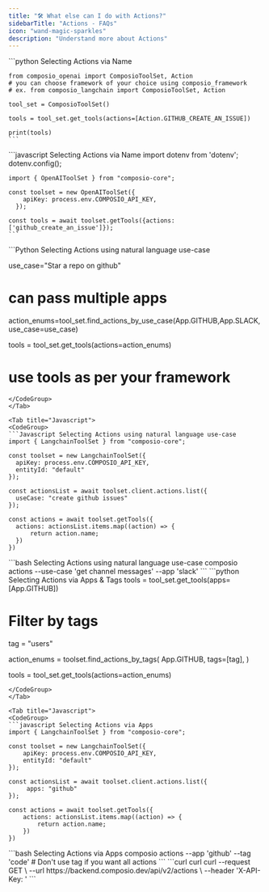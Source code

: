 ```yaml
---
title: "🛠️ What else can I do with Actions?"
sidebarTitle: "Actions - FAQs"
icon: "wand-magic-sparkles"
description: "Understand more about Actions"
---
```


<AccordionGroup>
<Accordion title="How can I select Actions based on the Action ID?">
<Tabs>
<Tab title="Python">
    ```python Selecting Actions via Name

    from composio_openai import ComposioToolSet, Action 
    # you can choose framework of your choice using composio_framework
    # ex. from composio_langchain import ComposioToolSet, Action

    tool_set = ComposioToolSet()

    tools = tool_set.get_tools(actions=[Action.GITHUB_CREATE_AN_ISSUE])

    print(tools)
    ```
</Tab>

<Tab title="Javascript">
    ```javascript Selecting Actions via Name
    import dotenv from 'dotenv';
    dotenv.config();

    import { OpenAIToolSet } from "composio-core";

    const toolset = new OpenAIToolSet({
        apiKey: process.env.COMPOSIO_API_KEY,
      });

    const tools = await toolset.getTools({actions: ['github_create_an_issue']});
    ```
</Tab>
</Tabs>

</Accordion>

<Accordion title="How do I find an Action for my Use Case?">

<Tabs>

  <Tab title="Python">
  <CodeGroup>
  ```Python Selecting Actions using natural language use-case

  use_case="Star a repo on github"

  # can pass multiple apps
  action_enums=tool_set.find_actions_by_use_case(App.GITHUB,App.SLACK,use_case=use_case)

  tools = tool_set.get_tools(actions=action_enums)

  # use tools as per your framework
  ```
  </CodeGroup>
  </Tab>

  <Tab title="Javascript">
  <CodeGroup>
  ```Javascript Selecting Actions using natural language use-case
import { LangchainToolSet } from "composio-core";

const toolset = new LangchainToolSet({
    apiKey: process.env.COMPOSIO_API_KEY,
    entityId: "default"
});

const actionsList = await toolset.client.actions.list({
    useCase: "create github issues"
});

const actions = await toolset.getTools({
    actions: actionsList.items.map((action) => {
        return action.name;
    })
})
  ```
  </CodeGroup>
  </Tab>

  <Tab title="CLI">
  <CodeGroup>
  ```bash Selecting Actions using natural language use-case
  composio actions --use-case 'get channel messages' --app 'slack'
  ```
  </CodeGroup>
  </Tab>
</Tabs>
</Accordion>



<Accordion title="Can I filter and get Actions in an App based on tags?">

<Tabs>
<Tab title="Python">
<CodeGroup>
```python Selecting Actions via Apps & Tags
tools = tool_set.get_tools(apps=[App.GITHUB]) 

# Filter by tags
tag = "users"

action_enums = toolset.find_actions_by_tags(
    App.GITHUB,
    tags=[tag], 
)

tools = tool_set.get_tools(actions=action_enums)
```
</CodeGroup>
</Tab>

<Tab title="Javascript">
<CodeGroup>
```javascript Selecting Actions via Apps
import { LangchainToolSet } from "composio-core";

const toolset = new LangchainToolSet({
    apiKey: process.env.COMPOSIO_API_KEY,
    entityId: "default"
});

const actionsList = await toolset.client.actions.list({
     apps: "github"
});

const actions = await toolset.getTools({
    actions: actionsList.items.map((action) => {
        return action.name;
    })
})
```
</CodeGroup>
</Tab>

<Tab title="CLI">
<CodeGroup>
```bash Selecting Actions via Apps
composio actions --app 'github' --tag 'code' 
# Don't use tag if you want all actions
```
</CodeGroup>
</Tab>

</Tabs>

</Accordion>

<Accordion title="How can I List Actions Via API?">
<CodeGroup>
```curl curl
curl --request GET \
  --url https://backend.composio.dev/api/v2/actions \
  --header 'X-API-Key: <x-api-key>'
```
</CodeGroup>
</Accordion>

</AccordionGroup>
